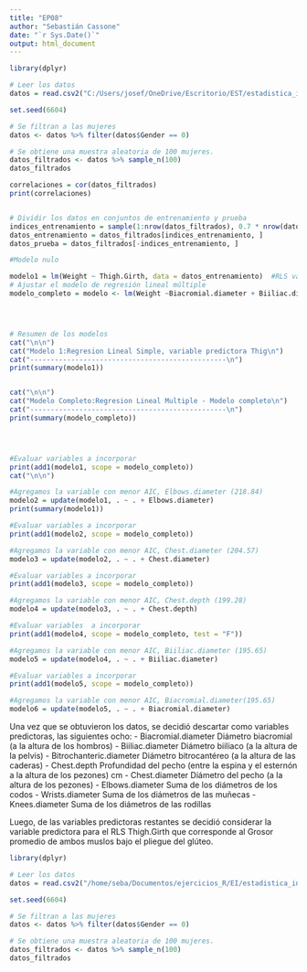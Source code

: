 ```yaml
---
title: "EP08"
author: "Sebastián Cassone"
date: "`r Sys.Date()`"
output: html_document
---
```



```r
library(dplyr)

# Leer los datos
datos = read.csv2("C:/Users/josef/OneDrive/Escritorio/EST/estadistica_inferencial_grupo5/EP09/EP09 Datos.csv")

set.seed(6604)

# Se filtran a las mujeres
datos <- datos %>% filter(datos$Gender == 0)

# Se obtiene una muestra aleatoria de 100 mujeres.
datos_filtrados <- datos %>% sample_n(100)
datos_filtrados

correlaciones = cor(datos_filtrados)
print(correlaciones)


# Dividir los datos en conjuntos de entrenamiento y prueba
indices_entrenamiento = sample(1:nrow(datos_filtrados), 0.7 * nrow(datos_filtrados))
datos_entrenamiento = datos_filtrados[indices_entrenamiento, ]
datos_prueba = datos_filtrados[-indices_entrenamiento, ]

#Modelo nulo

modelo1 = lm(Weight ~ Thigh.Girth, data = datos_entrenamiento)  #RLS var: Thigh
# Ajustar el modelo de regresión lineal múltiple
modelo_completo = modelo <- lm(Weight ~Biacromial.diameter + Biiliac.diameter + Bitrochanteric.diameter + Chest.depth + Chest.diameter + Elbows.diameter + Wrists.diameter + Knees.diameter + Thigh.Girth, data = datos_entrenamiento)




# Resumen de los modelos
cat("\n\n")
cat("Modelo 1:Regresion Lineal Simple, variable predictora Thig\n")
cat("------------------------------------------------\n")
print(summary(modelo1))


cat("\n\n")
cat("Modelo Completo:Regresion Lineal Multiple - Modelo completo\n")
cat("------------------------------------------------\n")
print(summary(modelo_completo))




#Evaluar variables a incorporar
print(add1(modelo1, scope = modelo_completo))
cat("\n\n")

#Agregamos la variable con menor AIC, Elbows.diameter (218.84)
modelo2 = update(modelo1, . ~ . + Elbows.diameter)
print(summary(modelo1))

#Evaluar variables a incorporar
print(add1(modelo2, scope = modelo_completo))

#Agregamos la variable con menor AIC, Chest.diameter (204.57)
modelo3 = update(modelo2, . ~ . + Chest.diameter)

#Evaluar variables a incorporar 
print(add1(modelo3, scope = modelo_completo))

#Agregamos la variable con menor AIC, Chest.depth (199.28)
modelo4 = update(modelo3, . ~ . + Chest.depth)

#Evaluar variables  a incorporar
print(add1(modelo4, scope = modelo_completo, test = "F"))

#Agregamos la variable con menor AIC, Biiliac.diameter (195.65)
modelo5 = update(modelo4, . ~ . + Biiliac.diameter)

#Evaluar variables a incorporar
print(add1(modelo5, scope = modelo_completo))

#Agregamos la variable con menor AIC, Biacromial.diameter(195.65)
modelo6 = update(modelo5, . ~ . + Biacromial.diameter)


```

Una vez que se obtuvieron los datos, se decidió descartar como variables predictoras, las siguientes ocho:
- Biacromial.diameter 	Diámetro biacromial (a la altura de los hombros) 
- Biiliac.diameter 	Diámetro biiliaco (a la altura de la pelvis) 
- Bitrochanteric.diameter 	Diámetro bitrocantéreo (a la altura de las caderas) 
- Chest.depth 	Profundidad del pecho (entre la espina y el esternón a la altura de los pezones) 	cm
- Chest.diameter 	Diámetro del pecho (a la altura de los pezones)
- Elbows.diameter 	Suma de los diámetros de los codos
- Wrists.diameter 	Suma de los diámetros de las muñecas
- Knees.diameter 	Suma de los diámetros de las rodillas

Luego, de las variables predictoras restantes se decidió considerar la variable predictora para el RLS Thigh.Girth que corresponde al Grosor promedio de ambos muslos bajo el pliegue del glúteo.

```r
library(dplyr)

# Leer los datos
datos = read.csv2("/home/seba/Documentos/ejercicios_R/EI/estadistica_inferencial_grupo5/EP09 Datos.csv")

set.seed(6604)

# Se filtran a las mujeres
datos <- datos %>% filter(datos$Gender == 0)

# Se obtiene una muestra aleatoria de 100 mujeres.
datos_filtrados <- datos %>% sample_n(100)
datos_filtrados
```